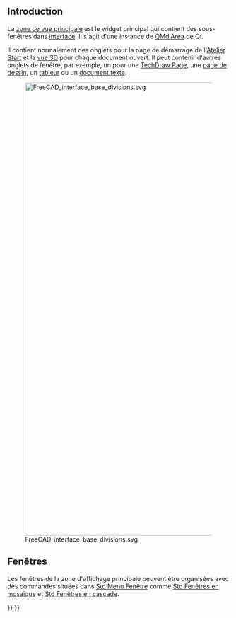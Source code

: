 <languages/>

== Introduction ==

La [[Main_view_area/fr|zone de vue principale]] est le widget principal qui contient des sous-fenêtres dans [[interface/fr|interface]]. Il s'agit d'une instance de [https://doc.qt.io/qt-5/qmdiarea.html QMdiArea] de Qt.

Il contient normalement des onglets pour la page de démarrage de l'[[Start_Workbench/fr|Atelier Start]] et la [[3D_view/fr|vue 3D]] pour chaque document ouvert. Il peut contenir d'autres onglets de fenêtre, par exemple, un pour une [[TechDraw_PageDefault/fr|TechDraw Page]], une [[TechDraw_PageDefault/fr|page de dessin]], un [[spreadsheet/fr|tableur]] ou un [[Std_TextDocument/fr|document texte]].

[[File:FreeCAD_interface_base_divisions.svg|1024px]]

{{Caption|La zone de vue principale est désignée par le numéro 1 et peut contenir différents onglets de fenêtre, principalement la page de démarrage et la [[3D view/fr|vue 3D]].}}

==Fenêtres==

Les fenêtres de la zone d'affichage principale peuvent être organisées avec des commandes situées dans [[Std_Windows_Menu/fr|Std Menu Fenêtre]] comme [[Std_TileWindows/fr|Std Fenêtres en mosaïque]] et [[Std CascadeWindows/fr|Std Fenêtres en cascade]].

{{Interface navi{{#translation:}}}}
{{Userdocnavi{{#translation:}}}}